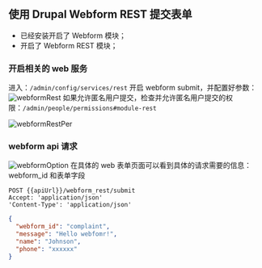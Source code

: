 
<Meta title="Drupal/REST/Webform" id="webform" />

## 使用 Drupal Webform REST 提交表单

- 已经安装开启了 Webform 模块；
- 开启了 Webform REST 模块；

### 开启相关的 web 服务

进入：`/admin/config/services/rest` 开启 webform submit，并配置好参数：
![webformRest](/assets/storybook/assets/drupal/webform-rest.png)
如果允许匿名用户提交，检查并允许匿名用户提交的权限：`/admin/people/permissions#module-rest`

![webformRestPer](/assets/storybook/assets/drupal/webform-per.png)

### webform api 请求

![webformOption](/assets/storybook/assets/drupal/webform-api-option.png)
在具体的 web 表单页面可以看到具体的请求需要的信息：
webform_id 和表单字段

```
POST {{apiUrl}}/webform_rest/submit
Accept: 'application/json'
'Content-Type': 'application/json'
```

```json
{
  "webform_id": "complaint",
  "message": "Hello webfomr!",
  "name": "Johnson",
  "phone": "xxxxxx"
}
```

